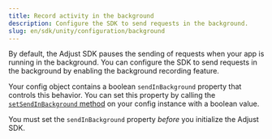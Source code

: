 ```yaml
---
title: Record activity in the background
description: Configure the SDK to send requests in the background.
slug: en/sdk/unity/configuration/background
---
```



By default, the Adjust SDK pauses the sending of requests when your app is running in the background. You can configure the SDK to send requests in the background by enabling the background recording feature.

Your config object contains a boolean `sendInBackground` property that controls this behavior. You can set this property by calling the [`setSendInBackground` method](#ios-setsendinbackground-invocation) on your config instance with a boolean value.

<Callout type="important">

You must set the `sendInBackground` property *before* you initialize the Adjust SDK.

</Callout>

<SetSendInBackground />
